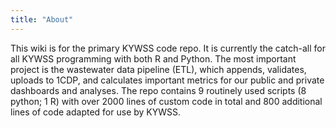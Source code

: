 ```yaml
---
title: "About"
---
```


This wiki is for the primary KYWSS code repo. It is currently the catch-all for all KYWSS programming with both R and Python. The most important project is the wastewater data pipeline (ETL), which appends, validates, uploads to 1CDP, and calculates important metrics for our public and private dashboards and analyses. The repo contains 9 routinely used scripts (8 python; 1 R) with over 2000 lines of custom code in total and 800 additional lines of code adapted for use by KYWSS.
